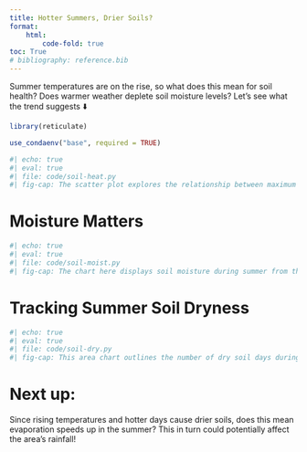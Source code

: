 ```yaml
---
title: Hotter Summers, Drier Soils?
format: 
    html:
        code-fold: true
toc: True
# bibliography: reference.bib
---
```


Summer temperatures are on the rise, so what does this mean for soil health? Does warmer weather deplete soil moisture levels? Let's see what the trend suggests ⬇️

```r
library(reticulate)

use_condaenv("base", required = TRUE)
```

```python
#| echo: true
#| eval: true 
#| file: code/soil-heat.py
#| fig-cap: The scatter plot explores the relationship between maximum summer temperatures and average soil moisture. The trend line shows a slight negative correlation, suggesting that higher temperatures are associated with lower soil moisture levels.
```

# Moisture Matters
```python
#| echo: true
#| eval: true 
#| file: code/soil-moist.py
#| fig-cap: The chart here displays soil moisture during summer from the 1980s to the 2020s. The red dashed trend line indicates an overall stable trend with minor fluctuations over the years, though it remains quite low.
```

# Tracking Summer Soil Dryness
```python
#| echo: true
#| eval: true 
#| file: code/soil-dry.py
#| fig-cap: This area chart outlines the number of dry soil days during summer over the years. The blue dashed trend line shows an increasing trend, indicating that the region is experiencing more dry soil days over time.
```

# Next up:
Since rising temperatures and hotter days cause drier soils, does this mean evaporation speeds up in the summer? This in turn could potentially affect the area's rainfall!
